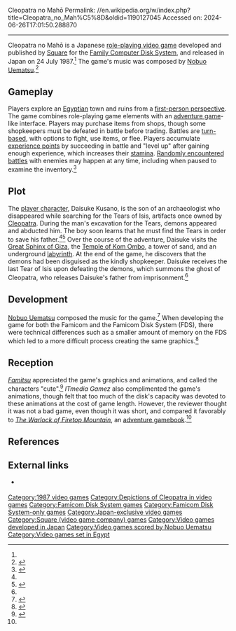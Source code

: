 Cleopatra no Mahō
Permalink: //en.wikipedia.org/w/index.php?title=Cleopatra_no_Mah%C5%8D&oldid=1190127045
Accessed on: 2024-06-26T17:01:50.288870



------
Cleopatra no Mahō
{{short description|1987 Japanese role-playing video game}}
{{Infobox video game
| image         = Cleopatra no Mahō cover.jpg
| caption       = 
| developer     = [[Square (video game company)|Square]]
| publisher     = Square
| director      = [[Hiromichi Tanaka]]
| composer      = [[Nobuo Uematsu]]
| platforms     = [[Family Computer Disk System]]
| released      = {{Video game release|JP|24 July 1987}}
| genre         = [[Role-playing video game]]
| modes         = [[Single-player video game|Single-player]]
}}
{{nihongo|'''''Cleopatra no Mahō'''''|クレオパトラの魔宝|Kureopatora no Mahō|lit. "Cursed Treasure of Cleopatra"}} is a Japanese [[role-playing video game]] developed and published by [[Square (video game company)|Square]] for the [[Family Computer Disk System]], and released in Japan on 24 July 1987.<ref name="famitsu"/> The game's music was composed by [[Nobuo Uematsu]].<ref>{{cite web |url=http://archive.na.square-enix.com/uematsu/profile/index.html |title=N's Profile |publisher=[[Square Enix]] |access-date=2016-02-06 |archive-url=https://web.archive.org/web/20150325000200/http://archive.na.square-enix.com/uematsu/profile/index.html |archive-date=2015-03-25 |url-status=live}}</ref>

== Gameplay ==
Players explore an [[Egypt]]ian town and ruins from a [[first person (video games)|first-person perspective]]. The game combines role-playing game elements with an [[adventure game]]-like interface. Players may purchase items from shops, though some shopkeepers must be defeated in battle before trading. Battles are [[turns, rounds and time-keeping systems in games|turn-based]], with options to fight, use items, or flee. Players accumulate [[experience point]]s by succeeding in battle and "level up" after gaining enough experience, which increases their [[health (gaming)|stamina]]. [[Random encounter|Randomly encountered battles]] with enemies may happen at any time, including when paused to examine the inventory.<ref name="itmedia">{{cite web |url=http://gamez.itmedia.co.jp/games/articles/0606/13/news048.html |title=アドベンチャー＋RPG≒ゲームブック「クレオパトラの魔宝」 |trans-title=Cursed Treasure of Cleopatra: RPG + Adventure = Story-driven game |author=ゲイムマン |date=13 June 2006 |language=Japanese |website=ITmedia Gamez |publisher=ITmedia |accessdate=20 May 2013 |archive-url=https://web.archive.org/web/20150601150754/http://gamez.itmedia.co.jp/games/articles/0606/13/news048.html |archive-date=1 June 2015 |url-status=live}}</ref>

== Plot ==
The [[player character]], Daisuke Kusano, is the son of an archaeologist who disappeared while searching for the Tears of Isis, artifacts once owned by [[Cleopatra]]. During the man's excavation for the Tears, demons appeared and abducted him. The boy soon learns that he must find the Tears in order to save his father.<ref name="itmedia"/><ref name="square">{{cite web |url=http://www.jp.square-enix.com/archive/kureopatora/ |script-title=ja:クレオパトラの魔宝 |trans-title=Cursed Treasure of Cleopatra |website=Square Enix Japan |publisher=[[Square Enix]] |language=Japanese |accessdate=20 May 2013 |archive-url=https://web.archive.org/web/20150420081403/http://www.jp.square-enix.com/archive/kureopatora/ |archive-date=20 April 2015 |url-status=live}}</ref> Over the course of the adventure, Daisuke visits the [[Great Sphinx of Giza]], the [[Temple of Kom Ombo]], a tower of sand, and an underground [[labyrinth]]. At the end of the game, he discovers that the demons had been disguised as the kindly shopkeeper. Daisuke receives the last Tear of Isis upon defeating the demons, which summons the ghost of Cleopatra, who releases Daisuke's father from imprisonment.<ref name="itmedia"/>

==Development==
[[Nobuo Uematsu]] composed the music for the game.<ref name=timing>{{cite web|url= https://news.denfaminicogamer.jp/nicolive/uematsu/4|accessdate=June 8, 2020|title=『キングスナイト』の曲は『ドルアーガの塔』を意識した──作曲家・植松伸夫が語るスクウェア初期作品の思い出|publisher=Den Faminico Gamer|date=December 14, 2016}}</ref> When developing the game for both the Famicom and the Famicom Disk System (FDS), there were technical differences such as a smaller amount of memory on the FDS which led to a more difficult process creating the same graphics.<ref name=answer1>{{cite book|page=191|date=February 2018|title=The Untold History of Japanese Game Developers|volume=3|author=Szczepaniak, John|publisher=SMG Szczepaniak}}</ref>

== Reception ==
{{Video game reviews
<!-- Reviewers etc. -->
| Fam        = 26/40<ref name="famitsu"/>
}}
''[[Famitsu]]'' appreciated the game's graphics and animations, and called the characters "cute".<ref name="famitsu">{{cite magazine |url=http://www.famitsu.com/cominy/?m=pc&a=page_h_title&title_id=18356 |title=クレオパトラの魔宝 [ファミコン] |magazine=[[Famitsu]] |access-date=25 July 2015 |language=Japanese |archive-url=https://web.archive.org/web/20150725120112/http://www.famitsu.com/cominy/?m=pc&a=page_h_title&title_id=18356 |archive-date=25 July 2015 |url-status=live}}</ref> ''ITmedia Gamez'' also complimented the game's animations, though felt that too much of the disk's capacity was devoted to these animations at the cost of game length. However, the reviewer thought it was not a bad game, even though it was short, and compared it favorably to ''[[The Warlock of Firetop Mountain]]'', an [[adventure gamebook]].<ref name="itmedia"/>

==References==
{{Reflist}}

==External links==
* {{Official website|http://www.jp.square-enix.com/archive/kureopatora/}} {{in lang|ja}}

{{DEFAULTSORT:Cleopatra no Maho}}
[[Category:1987 video games]]
[[Category:Depictions of Cleopatra in video games]]
[[Category:Famicom Disk System games]]
[[Category:Famicom Disk System-only games]]
[[Category:Japan-exclusive video games]]
[[Category:Square (video game company) games]]
[[Category:Video games developed in Japan]]
[[Category:Video games scored by Nobuo Uematsu]]
[[Category:Video games set in Egypt]]